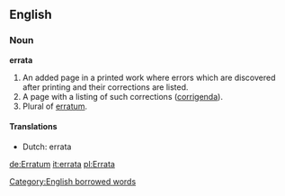 ==English==

===Noun===
'''errata'''
# An added page in a printed work where errors which are discovered after printing and their corrections are listed.
# A page with a listing of such corrections ([[corrigenda]]).
# Plural of [[erratum]].

==== Translations ====
*Dutch: errata

[[Category:English borrowed words]]

[[de:Erratum]]
[[it:errata]]
[[pl:Errata]]